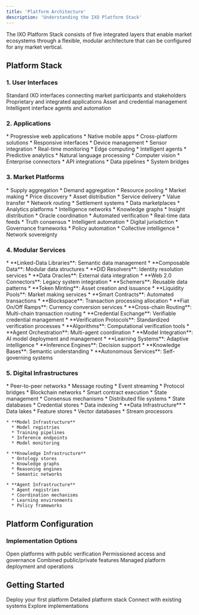 ```yaml
---
title: 'Platform Architecture'
description: 'Understanding the IXO Platform Stack'
---
```


<Tip>
The IXO Platform Stack consists of five integrated layers that enable market ecosystems through a flexible, modular architecture that can be configured for any market vertical.
</Tip>

## Platform Stack

### 1. User Interfaces
<CardGroup>
  <Card title="Portal & Mobile" icon="display">
    Standard IXO interfaces connecting market participants and stakeholders
  </Card>
  <Card title="Custom Apps" icon="window">
    Proprietary and integrated applications
  </Card>
  <Card title="Digital Wallets" icon="wallet">
    Asset and credential management
  </Card>
  <Card title="AI Agents" icon="sparkles">
    Intelligent interface agents and automation
  </Card>
</CardGroup>

### 2. Applications
<CardGroup>
  <Card title="Mobile & Web" icon="mobile-screen">
    * Progressive web applications
    * Native mobile apps
    * Cross-platform solutions
    * Responsive interfaces
  </Card>
  
  <Card title="IoT Applications" icon="microchip">
    * Device management
    * Sensor integration
    * Real-time monitoring
    * Edge computing
  </Card>
  
  <Card title="AI Applications" icon="brain">
    * Intelligent agents
    * Predictive analytics
    * Natural language processing
    * Computer vision
  </Card>
  
  <Card title="Integration Apps" icon="puzzle-piece">
    * Enterprise connectors
    * API integrations
    * Data pipelines
    * System bridges
  </Card>
</CardGroup>

### 3. Market Platforms
<AccordionGroup>
  <Accordion title="Aggregation Networks">
    * Supply aggregation
    * Demand aggregation
    * Resource pooling
    * Market making
    * Price discovery
  </Accordion>

  <Accordion title="Distribution Networks">
    * Asset distribution
    * Service delivery
    * Value transfer
    * Network routing
    * Settlement systems
  </Accordion>

  <Accordion title="Data Networks">
    * Data marketplaces
    * Analytics platforms
    * Intelligence networks
    * Knowledge graphs
    * Insight distribution
  </Accordion>

  <Accordion title="Intelligent Oracle services">
    * Oracle coordination
    * Automated verification
    * Real-time data feeds
    * Truth consensus
    * Intelligent automation
  </Accordion>

  <Accordion title="Network State">
    * Digital jurisdiction
    * Governance frameworks
    * Policy automation
    * Collective intelligence
    * Network sovereignty
  </Accordion>
</AccordionGroup>

### 4. Modular Services

<AccordionGroup>
  <Accordion title="Data & Integration Services">
    * **Linked-Data Libraries**: Semantic data management
    * **Composable Data**: Modular data structures
    * **DID Resolvers**: Identity resolution services
    * **Data Oracles**: External data integration
    * **Web 2.0 Connectors**: Legacy system integration
    * **Schemers**: Reusable data patterns
  </Accordion>

  <Accordion title="Financial & Transaction Services">
    * **Token Minting**: Asset creation and issuance
    * **Liquidity Pools**: Market making services
    * **Smart Contracts**: Automated transactions
    * **Blockspace**: Transaction processing allocation
    * **Fiat On/Off Ramps**: Currency conversion services
    * **Cross-chain Routing**: Multi-chain transaction routing
  </Accordion>

  <Accordion title="Verification & Security Services">
    * **Credential Exchange**: Verifiable credential management
    * **Verification Protocols**: Standardized verification processes
    * **Algorithms**: Computational verification tools
  </Accordion>

  <Accordion title="Agentic AI Services">
    * **Agent Orchestration**: Multi-agent coordination
    * **Model Integration**: AI model deployment and management
    * **Learning Systems**: Adaptive intelligence
    * **Inference Engines**: Decision support
    * **Knowledge Bases**: Semantic understanding
    * **Autonomous Services**: Self-governing systems
  </Accordion>
</AccordionGroup>

### 5. Digital Infrastructures
<AccordionGroup>
  <Accordion title="Communication Layer">
    * Peer-to-peer networks
    * Message routing
    * Event streaming
    * Protocol bridges
  </Accordion>

  <Accordion title="Transaction Layer">
    * Blockchain networks
    * Smart contract execution
    * State management
    * Consensus mechanisms
  </Accordion>

  <Accordion title="Storage Layer">
    * Distributed file systems
    * State databases
    * Credential stores
    * Data indexing
  </Accordion>

  <Accordion title="Intelligence Layer">
    * **Data Infrastructure**
      * Data lakes
      * Feature stores
      * Vector databases
      * Stream processors
    
    * **Model Infrastructure**
      * Model registries
      * Training pipelines
      * Inference endpoints
      * Model monitoring
    
    * **Knowledge Infrastructure**
      * Ontology stores
      * Knowledge graphs
      * Reasoning engines
      * Semantic networks
    
    * **Agent Infrastructure**
      * Agent registries
      * Coordination mechanisms
      * Learning environments
      * Policy frameworks
  </Accordion>
</AccordionGroup>

## Platform Configuration

### Implementation Options
<CardGroup>
  <Card title="Public Markets" icon="globe">
    Open platforms with public verification
  </Card>
  <Card title="Private Networks" icon="lock">
    Permissioned access and governance
  </Card>
  <Card title="Hybrid Systems" icon="toggle-on">
    Combined public/private features
  </Card>
  <Card title="Platform as a Service" icon="cloud">
    Managed platform deployment and operations
  </Card>
</CardGroup>

## Getting Started

<CardGroup>
  <Card title="Quick Start" icon="play" href="/guides/hands-on">
    Deploy your first platform
  </Card>
  <Card title="Architecture Guide" icon="layer-group" href="/spatial-web-stack/core-concepts">
    Detailed platform stack
  </Card>
  <Card title="Integration Guide" icon="puzzle-piece" href="/guides/dev/introduction">
    Connect with existing systems
  </Card>
  <Card title="Use Cases" icon="lightbulb" href="/platforms/Emerging/intro-emerging">
    Explore implementations
  </Card>
</CardGroup>